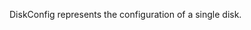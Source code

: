 <!-- Code generated from the comments of the DiskConfig struct in builder/googlecomputesurrogate/config.go; DO NOT EDIT MANUALLY -->
DiskConfig represents the configuration of a single disk.
